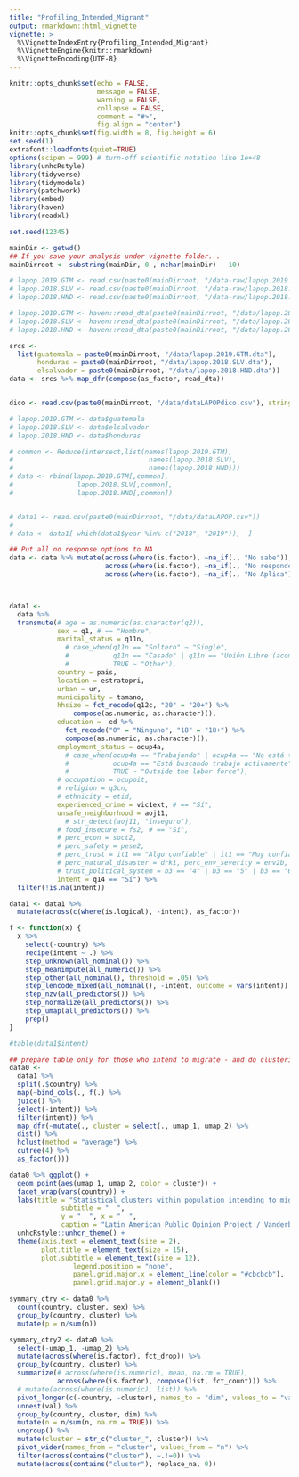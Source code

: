 ```yaml
---
title: "Profiling_Intended_Migrant"
output: rmarkdown::html_vignette
vignette: >
  %\VignetteIndexEntry{Profiling_Intended_Migrant}
  %\VignetteEngine{knitr::rmarkdown}
  %\VignetteEncoding{UTF-8}
---
```




```r
knitr::opts_chunk$set(echo = FALSE, 
                      message = FALSE, 
                      warning = FALSE, 
                      collapse = FALSE,
                      comment = "#>",
                      fig.align = "center")
knitr::opts_chunk$set(fig.width = 8, fig.height = 6)
set.seed(1)
extrafont::loadfonts(quiet=TRUE)
options(scipen = 999) # turn-off scientific notation like 1e+48
library(unhcRstyle)
library(tidyverse)
library(tidymodels)
library(patchwork)
library(embed)
library(haven)
library(readxl)

```





```r

set.seed(12345)

mainDir <- getwd()
## If you save your analysis under vignette folder...
mainDirroot <- substring(mainDir, 0 , nchar(mainDir) - 10)

# lapop.2019.GTM <- read.csv(paste0(mainDirroot, "/data-raw/lapop.2019.GTM.csv"), stringsAsFactors = TRUE)
# lapop.2018.SLV <- read.csv(paste0(mainDirroot, "/data-raw/lapop.2018.SLV.csv"), stringsAsFactors = TRUE)
# lapop.2018.HND <- read.csv(paste0(mainDirroot, "/data-raw/lapop.2018.HND.csv"), stringsAsFactors = TRUE)

# lapop.2019.GTM <- haven::read_dta(paste0(mainDirroot, "/data/lapop.2019.GTM.dta"))
# lapop.2018.SLV <- haven::read_dta(paste0(mainDirroot, "/data/lapop.2018.SLV.dta"))
# lapop.2018.HND <- haven::read_dta(paste0(mainDirroot, "/data/lapop.2018.HND.dta"))

srcs <-
  list(guatemala = paste0(mainDirroot, "/data/lapop.2019.GTM.dta"),
       honduras = paste0(mainDirroot, "/data/lapop.2018.SLV.dta"),
       elsalvador = paste0(mainDirroot, "/data/lapop.2018.HND.dta"))
data <- srcs %>% map_dfr(compose(as_factor, read_dta))


dico <- read.csv(paste0(mainDirroot, "/data/dataLAPOPdico.csv"), stringsAsFactors = TRUE)

# lapop.2019.GTM <- data$guatemala
# lapop.2018.SLV <- data$elsalvador
# lapop.2018.HND <- data$honduras

# common <- Reduce(intersect,list(names(lapop.2019.GTM),
#                                  names(lapop.2018.SLV),
#                                  names(lapop.2018.HND)))
# data <- rbind(lapop.2019.GTM[,common],
#                lapop.2018.SLV[,common],
#                lapop.2018.HND[,common])


# data1 <- read.csv(paste0(mainDirroot, "/data/dataLAPOP.csv"))
# 
# data <- data1[ which(data1$year %in% c("2018", "2019")),  ]

## Put all no response options to NA
data <- data %>% mutate(across(where(is.factor), ~na_if(., "No sabe")), 
                        across(where(is.factor), ~na_if(., "No responde")),
                        across(where(is.factor), ~na_if(., "No Aplica")))




```


 

```r
data1 <- 
  data %>% 
  transmute(# age = as.numeric(as.character(q2)), 
            sex = q1, # == "Hombre",
            marital_status = q11n,
              # case_when(q11n == "Soltero" ~ "Single",
              #           q11n == "Casado" | q11n == "Unión Libre (acompañado)" ~ "Couple",
              #           TRUE ~ "Other"),
            country = pais, 
            location = estratopri, 
            urban = ur, 
            municipality = tamano,
            hhsize = fct_recode(q12c, "20" = "20+") %>% 
                compose(as.numeric, as.character)(),
            education =  ed %>%
              fct_recode("0" = "Ninguno", "18" = "18+") %>%
              compose(as.numeric, as.character)(),
            employment_status = ocup4a,
              # case_when(ocup4a == "Trabajando" | ocup4a == "No está trabajando en este momento pero tiene trabajo" ~ "Employed",
              #           ocup4a == "Está buscando trabajo activamente" ~ "Searching for work",
              #           TRUE ~ "Outside the labor force"),
            # occupation = ocupoit,
            # religion = q3cn,
            # ethnicity = etid,
            experienced_crime = vic1ext, # == "Sí",
            unsafe_neighborhood = aoj11,
              # str_detect(aoj11, "inseguro"),
            # food_insecure = fs2, # == "Sí",
            # perc_econ = soct2, 
            # perc_safety = pese2,
            # perc_trust = it1 == "Algo confiable" | it1 == "Muy confiable",
            # perc_natural_disaster = drk1, perc_env_severity = env2b,
            # trust_political_system = b3 == "4" | b3 == "5" | b3 == "6" | b3 == "Mucho",
            intent = q14 == "Sí") %>% 
  filter(!is.na(intent))

data1 <- data1 %>% 
  mutate(across(c(where(is.logical), -intent), as_factor))

```


 

```r
f <- function(x) {
  x %>% 
    select(-country) %>%
    recipe(intent ~ .) %>% 
    step_unknown(all_nominal()) %>%
    step_meanimpute(all_numeric()) %>% 
    step_other(all_nominal(), threshold = .05) %>% 
    step_lencode_mixed(all_nominal(), -intent, outcome = vars(intent)) %>%
    step_nzv(all_predictors()) %>% 
    step_normalize(all_predictors()) %>%
    step_umap(all_predictors()) %>%
    prep()
}

#table(data1$intent)

## prepare table only for those who intend to migrate - and do clustering 
data0 <- 
  data1 %>% 
  split(.$country) %>% 
  map(~bind_cols(., f(.) %>% 
  juice() %>% 
  select(-intent)) %>% 
  filter(intent)) %>% 
  map_dfr(~mutate(., cluster = select(., umap_1, umap_2) %>% 
  dist() %>% 
  hclust(method = "average") %>% 
  cutree(4) %>% 
  as_factor()))

```



```r
data0 %>% ggplot() + 
  geom_point(aes(umap_1, umap_2, color = cluster)) + 
  facet_wrap(vars(country)) +
  labs(title = "Statistical clusters within population intending to migrate in 2018", 
             subtitle = "  ",
             y = "  ", x = "  ",
             caption = "Latin American Public Opinion Project / Vanderbilt University") +
  unhcRstyle::unhcr_theme() +
  theme(axis.text = element_text(size = 2),
        plot.title = element_text(size = 15),
        plot.subtitle = element_text(size = 12),
                legend.position = "none",
                panel.grid.major.x = element_line(color = "#cbcbcb"), 
                panel.grid.major.y = element_blank()) 
```



```r
symmary_ctry <- data0 %>% 
  count(country, cluster, sex) %>%
  group_by(country, cluster) %>% 
  mutate(p = n/sum(n))


```



```r
symmary_ctry2 <- data0 %>% 
  select(-umap_1, -umap_2) %>% 
  mutate(across(where(is.factor), fct_drop)) %>% 
  group_by(country, cluster) %>% 
  summarize(# across(where(is.numeric), mean, na.rm = TRUE),
            across(where(is.factor), compose(list, fct_count))) %>% 
  # mutate(across(where(is.numeric), list)) %>% 
  pivot_longer(c(-country, -cluster), names_to = "dim", values_to = "val") %>% 
  unnest(val) %>% 
  group_by(country, cluster, dim) %>% 
  mutate(n = n/sum(n, na.rm = TRUE)) %>% 
  ungroup() %>% 
  mutate(cluster = str_c("cluster_", cluster)) %>% 
  pivot_wider(names_from = "cluster", values_from = "n") %>% 
  filter(across(contains("cluster"), ~.!=0)) %>% 
  mutate(across(contains("cluster"), replace_na, 0)) 

```

